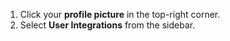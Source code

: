 1. Click your **profile picture** in the top-right corner.  
2. Select **User Integrations** from the sidebar.  
